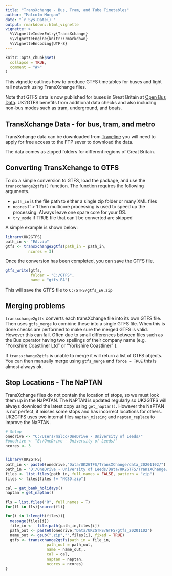 ```yaml
---
title: "TransXchange - Bus, Tram, and Tube Timetables"
author: "Malcolm Morgan"
date: "`r Sys.Date()`"
output: rmarkdown::html_vignette
vignette: >
  %\VignetteIndexEntry{TransXchange}
  %\VignetteEngine{knitr::rmarkdown}
  %\VignetteEncoding{UTF-8}
---
```


```r
knitr::opts_chunk$set(
  collapse = TRUE,
  comment = "#>"
)
```

This vignette outlines how to produce GTFS timetables for buses and light rail network using TransXchange files.

Note that GTFS data is now published for buses in Great Britain at [Open Bus Data](https://data.bus-data.dft.gov.uk/timetable/download/). UK2GTFS benefits from additional data checks and also including non-bus modes such as tram, underground, and boats.

## TransXchange Data - for bus, tram, and metro

TransXchange data can be downloaded from [Traveline](https://www.travelinedata.org.uk/traveline-open-data/data-reporting/) you will need to apply for free access to the FTP sever to download the data.

The data comes as zipped folders for different regions of Great Britain.

## Converting TransXchange to GTFS

To do a simple conversion to GTFS, load the package, and use the `transxchange2gtfs()` function. The function requires the following arguments.

* `path_in` is the file path to either a single zip folder or many XML files
* `ncores` If > 1 then multicore processing is used to speed up the processing. Always leave one spare core for your OS.
* `try_mode` if TRUE file that can't be converted are skipped

A simple example is shown below:

```r
library(UK2GTFS)
path_in <- "EA.zip"
gtfs <- transxchange2gtfs(path_in = path_in,
          ncores = 3)
```

Once the conversion has been completed, you can save the GTFS file.

```r
gtfs_write(gtfs, 
           folder = "C:/GTFS",
           name = "gtfs_EA")

```

This will save the GTFS file to `C:/GTFS/gtfs_EA.zip`

## Merging problems

`transxchange2gtfs` converts each transXchange file into its own GTFS file. Then uses `gtfs_merge` to combine these into a single GTFS file. When this is done checks are performed to make sure the merged GTFS is valid. However this can fail. Often due to small differences between files such as the Bus operator having two spellings of their company name (e.g. 	
"Yorkshire Coastliner Ltd" or "Yorkshire Coastliner" ). 

If `transxchange2gtfs` is unable to merge it will return a list of GTFS objects. You can then manually merge using `gtfs_merge` and `force = TRUE` this is almost always ok.

## Stop Locations - The NaPTAN

TransXchange files do not contain the location of stops, so we must look them up in the NaPATAN. The NaPTAN is updated regularly so UK2GTFS will always download the latest copy using `get_naptan()`. However the NaPTAN is not perfect, it misses some stops and has incorrect locations for others. UK2GTFS uses two internal files `naptan_missing` and `naptan_replace` to improve the NaPTAN. 

```r
# Setup
onedrive <- "C:/Users/malco/OneDrive - University of Leeds/"
#onedrive <- "E:/OneDrive - University of Leeds/"
ncores <- 3


library(UK2GTFS)
path_in <- paste0(onedrive,"Data/UK2GTFS/TransXChange/data_20201102/")
path_in = "D:/OneDrive - University of Leeds/Data/UK2GTFS/TransXChange/data_20230503/SE.zip"
files <- list.files(path_in, full.names = FALSE, pattern = "zip")
files <- files[files != "NCSD.zip"]

cal = get_bank_holidays()
naptan = get_naptan()

fls = list.files("R", full.names = T)
for(fl in fls){source(fl)}

for(i in 1:length(files)){
  message(files[i])
  file_in <-  file.path(path_in,files[i])
  path_out <- paste0(onedrive,"Data/UK2GTFS/GTFS/gtfs_20201102")
  name_out <- gsub(".zip","",files[i], fixed = TRUE)
  gtfs <- transxchange2gtfs(path_in = file_in,
                  path_out = path_out,
                  name = name_out,,
                  cal = cal,
                  naptan = naptan,
                  ncores = ncores)
}



```
